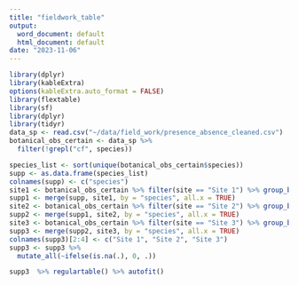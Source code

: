 ```yaml
---
title: "fieldwork_table"
output:
  word_document: default
  html_document: default
date: "2023-11-06"
---
```



```r
library(dplyr)
library(kableExtra)
options(kableExtra.auto_format = FALSE)
library(flextable)
library(sf)
library(dplyr)
library(tidyr)
data_sp <- read.csv("~/data/field_work/presence_absence_cleaned.csv")
botanical_obs_certain <- data_sp %>%
  filter(!grepl("cf", species))

species_list <- sort(unique(botanical_obs_certain$species))
supp <- as.data.frame(species_list)
colnames(supp) <- c("species")
site1 <- botanical_obs_certain %>% filter(site == "Site 1") %>% group_by(species, plot_id) %>% summarise() %>% as.data.frame() %>% group_by(species) %>% count()
supp1 <- merge(supp, site1, by = "species", all.x = TRUE)
site2 <- botanical_obs_certain %>% filter(site == "Site 2") %>% group_by(species, plot_id) %>% summarise() %>% as.data.frame() %>% group_by(species) %>% count()
supp2 <- merge(supp1, site2, by = "species", all.x = TRUE)
site3 <- botanical_obs_certain %>% filter(site == "Site 3") %>% group_by(species, plot_id) %>% summarise() %>% as.data.frame() %>% group_by(species) %>% count()
supp3 <- merge(supp2, site3, by = "species", all.x = TRUE)
colnames(supp3)[2:4] <- c("Site 1", "Site 2", "Site 3")
supp3 <- supp3 %>%
  mutate_all(~ifelse(is.na(.), 0, .))

supp3  %>% regulartable() %>% autofit()

```
